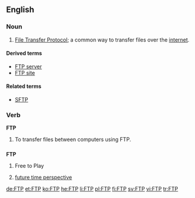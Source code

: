 {{wikipedia}}
==English==

===Noun===
{{en-noun|?}}

# {{internet}} [[File Transfer Protocol]]; a common way to transfer files over the [[internet]].

====Derived terms====
* [[FTP server]]
* [[FTP site]]

====Related terms====
* [[SFTP]]

===Verb===
'''FTP'''

# To transfer files between computers using FTP.

==={{initialism}}===
'''FTP'''

# Free to Play
# {{psychology}} [[future time perspective]]

[[de:FTP]]
[[et:FTP]]
[[ko:FTP]]
[[he:FTP]]
[[li:FTP]]
[[pl:FTP]]
[[fi:FTP]]
[[sv:FTP]]
[[vi:FTP]]
[[tr:FTP]]